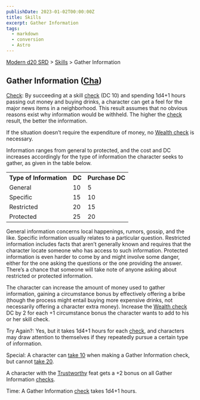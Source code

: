 ```yaml
---
publishDate: 2023-01-02T00:00:00Z
title: Skills
excerpt: Gather Information
tags:
  - markdown
  - conversion
  - Astro
---
```


[Modern d20 SRD](/#modernD20) > [Skills](modern-d20-srd-skills-index) > Gather Information

## Gather Information ([Cha](modern-d20-srd-basics-ability-scores))

[Check](modern-d20-srd-skills-skill-basics-php#skill-check-index): By
succeeding at a skill [check](modern-d20-srd-skills-skill-basics-php#skill-check-index) (DC 10) and spending 1d4+1 hours passing out money and buying
drinks, a character can get a feel for the major news items in a neighborhood.
This result assumes that no obvious reasons exist why information would be
withheld. The higher the [check](modern-d20-srd-skills-skill-basics-php#skill-check-index) result, the better the information.

If the situation doesn’t require the expenditure of money, no [Wealth check](modern-d20-srd-wealth-wealth-check) is necessary.

Information ranges from general to protected, and the cost and DC increases
accordingly for the type of information the character seeks to gather, as
given in the table below.


<table> <tr><th> Type of Information</th><th> DC</th><th> Purchase DC </th></tr> <tr><td> General</td><td> 10</td><td> 5 </td></tr> <tr class="shaded"><td> Specific</td><td> 15</td><td> 10 </td></tr> <tr><td> Restricted</td><td> 20</td><td> 15 </td></tr> <tr class="shaded"><td> Protected</td><td> 25</td><td> 20 </td></tr> </table>



General information concerns local happenings, rumors, gossip, and the like.
Specific information usually relates to a particular question. Restricted
information includes facts that aren’t generally known and requires that the
character locate someone who has access to such information. Protected
information is even harder to come by and might involve some danger, either
for the one asking the questions or the one providing the answer. There’s a
chance that someone will take note of anyone asking about restricted or
protected information.

The character can increase the amount of money used to gather information,
gaining a circumstance bonus by effectively offering a bribe (though the
process might entail buying more expensive drinks, not necessarily offering a
character extra money). Increase the [Wealth check](modern-d20-srd-wealth-wealth-check) DC by 2 for each +1 circumstance bonus the character wants to
add to his or her skill check.

Try Again?: Yes, but it takes 1d4+1 hours for each [check](modern-d20-srd-skills-skill-basics-php#skill-check-index), and characters may draw attention
to themselves if they repeatedly pursue a certain type of information.

Special: A character can [take 10](modern-d20-srd-skills-skill-basics-php#take10-index) when making a Gather Information check, but cannot [take 20](modern-d20-srd-skills-skill-basics-php#take20-index).

A character with the [Trustworthy](modern-d20-srd-feats-trustworthy) feat gets
a +2 bonus on all Gather Information [checks](modern-d20-srd-skills-skill-basics-php#skill-check-index).

Time: A Gather Information [check](modern-d20-srd-skills-skill-basics-php#skill-check-index) takes 1d4+1 hours.

